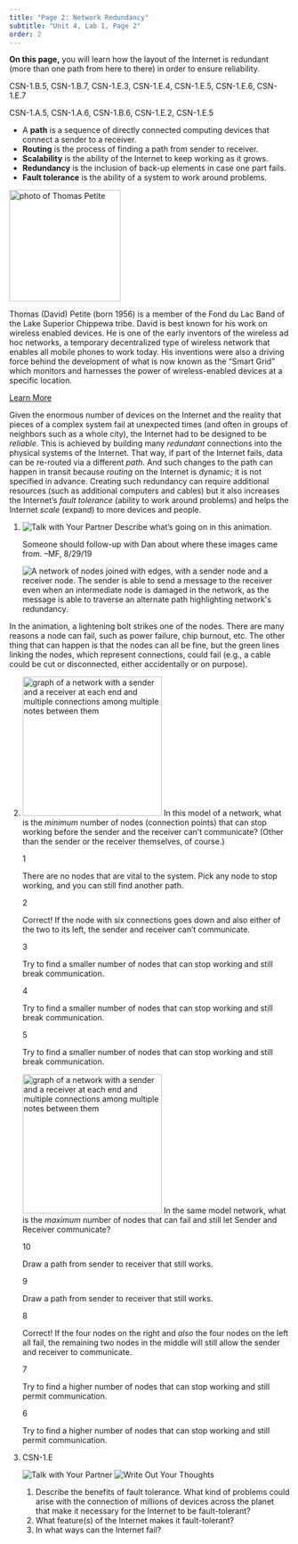 ```yaml
---
title: "Page 2: Network Redundancy"
subtitle: "Unit 4, Lab 1, Page 2"
order: 2
---
```


::: learn
<p><strong>On this page,</strong> you will learn how the layout of the
Internet is redundant (more than one path from here to there) in order
to ensure reliability.</p>
:::

::: ap-standard
CSN-1.B.5, CSN-1.B.7, CSN-1.E.3, CSN-1.E.4, CSN-1.E.5, CSN-1.E.6,
CSN-1.E.7
:::

::: vocabBig
::: ap-standard
CSN-1.A.5, CSN-1.A.6, CSN-1.B.6, CSN-1.E.2, CSN-1.E.5
:::

<ul>

<li>A <strong>path</strong> is a sequence of directly connected
computing devices that connect a sender to a receiver.</li>

<li><strong>Routing</strong> is the process of finding a path from
sender to receiver.</li>

<li><strong>Scalability</strong> is the ability of the Internet to keep
working as it grows.</li>

<li><strong>Redundancy</strong> is the inclusion of back-up elements in
case one part fails.</li>

<li><strong>Fault tolerance</strong> is the ability of a system to work
around problems.</li>

</ul>
:::

::: atwork
<img src="/img/atwork/Thomas_David_Petite.jpeg" title="photo of Thomas Petite" alt="photo of Thomas Petite" class="noshadow float-end" height="200px"/>

<p>Thomas (David) Petite (born 1956) is a member of the Fond du Lac Band
of the Lake Superior Chippewa tribe. David is best known for his work on
wireless enabled devices. He is one of the early inventors of the
wireless ad hoc networks, a temporary decentralized type of wireless
network that enables all mobile phones to work today. His inventions
were also a driving force behind the development of what is now known as
the "Smart Grid" which monitors and harnesses the power of
wireless-enabled devices at a specific location.</p>

<p><a href="https://en.wikipedia.org/wiki/Thomas_David_Petite" title="Wikipedia Article on Thomas Petite" target="_blank">Learn
More</a></p>
:::

<p>Given the enormous number of devices on the Internet and the reality
that pieces of a complex system fail at unexpected times (and often in
groups of neighbors such as a whole city), the Internet had to be
designed to be <em>reliable</em>. This is achieved by building many
<em>redundant</em> connections into the physical systems of the
Internet. That way, if part of the Internet fails, data can be re-routed
via a different <em>path</em>. And such changes to the path can happen
in transit because <em>routing</em> on the Internet is dynamic; it is
not specified in advance. Creating such redundancy can require
additional resources (such as additional computers and cables) but it
also increases the Internet's <em>fault tolerance</em> (ability to work
around problems) and helps the Internet <em>scale</em> (expand) to more
devices and people.</p>

::: {#first .forYouToDo}
<ol>

<li>

<img src="/img/icons/talk-with-your-partner.png" title="Talk with Your Partner" alt="Talk with Your Partner" class="inline"/>
Describe what's going on in this animation.<br />

::: todo
Someone should follow-up with Dan about where these images came from.
--MF, 8/29/19
:::

<img src="/img/4-internet/redundancy.gif" title="A network of nodes joined with edges, with a sender node and a receiver node. The sender is able to send a message to the receiver even when an intermediate node is damaged in the network, as the message is able to traverse an alternate path highlighting network&apos;s redundancy." alt="A network of nodes joined with edges, with a sender node and a receiver node. The sender is able to send a message to the receiver even when an intermediate node is damaged in the network, as the message is able to traverse an alternate path highlighting network&apos;s redundancy." class="ms-4"/>

</li>

</ol>
:::

<p>In the animation, a lightening bolt strikes one of the nodes. There
are many reasons a node can fail, such as power failure, chip burnout,
etc. The other thing that can happen is that the nodes can all be fine,
but the green lines linking the nodes, which represent connections,
could fail (e.g., a cable could be cut or disconnected, either
accidentally or on purpose).</p>

::: forYouToDo
<ol start="2">

<li>

<!-- Question 1 -->

::: {.assessment-data type="multiplechoice" identifier="What is the fewest number of nodes?" hasinlinefeedback="true" maxchoices="1" responseidentifier="ri1" shuffle="false"}
::: prompt
<img src="/img/4-internet/redundant-2.jpg" title="graph of a network with a sender and a receiver at each end and multiple connections among multiple notes between them" alt="graph of a network with a sender and a receiver at each end and multiple connections among multiple notes between them" class="float-end" height="250px"/>
In this model of a network, what is the <em>minimum</em> number of nodes
(connection points) that can stop working before the sender and the
receiver can't communicate? (Other than the sender or the receiver
themselves, of course.)
:::

::: {.choice identifier="c1"}
::: text
1
:::

::: feedback
There are no nodes that are vital to the system. Pick any node to stop
working, and you can still find another path.
:::
:::

::: {.choice identifier="c2"}
::: text
2
:::

::: feedback
Correct! If the node with six connections goes down and also either of
the two to its left, the sender and receiver can't communicate.
:::
:::

::: {.choice identifier="c3"}
::: text
3
:::

::: feedback
Try to find a smaller number of nodes that can stop working and still
break communication.
:::
:::

::: {.choice identifier="c4"}
::: text
4
:::

::: feedback
Try to find a smaller number of nodes that can stop working and still
break communication.
:::
:::

::: {.choice identifier="c5"}
::: text
5
:::

::: feedback
Try to find a smaller number of nodes that can stop working and still
break communication.
:::
:::

::: {.responseDeclaration identifier="ri1"}
::: {.correctResponse identifier="c2"}
:::
:::
:::

<!-- Question 2 -->

::: {.assessment-data type="multiplechoice" identifier="What is the maximum that can fail?" hasinlinefeedback="true" maxchoices="1" responseidentifier="ri2" shuffle="false"}
::: prompt
<img src="/img/4-internet/redundant-2.jpg" title="graph of a network with a sender and a receiver at each end and multiple connections among multiple notes between them" alt="graph of a network with a sender and a receiver at each end and multiple connections among multiple notes between them" class="float-end" height="250px"/>
In the same model network, what is the <em>maximum</em> number of nodes
that can fail and still let Sender and Receiver communicate?
:::

::: {.choice identifier="c1"}
::: text
10
:::

::: feedback
Draw a path from sender to receiver that still works.
:::
:::

::: {.choice identifier="c2"}
::: text
9
:::

::: feedback
Draw a path from sender to receiver that still works.
:::
:::

::: {.choice identifier="c3"}
::: text
8
:::

::: feedback
Correct! If the four nodes on the right and <em>also</em> the four nodes
on the left all fail, the remaining two nodes in the middle will still
allow the sender and receiver to communicate.
:::
:::

::: {.choice identifier="c4"}
::: text
7
:::

::: feedback
Try to find a higher number of nodes that can stop working and still
permit communication.
:::
:::

::: {.choice identifier="c5"}
::: text
6
:::

::: feedback
Try to find a higher number of nodes that can stop working and still
permit communication.
:::
:::

::: {.responseDeclaration identifier="ri2"}
::: {.correctResponse identifier="c3"}
:::
:::
:::

</li>

<li>

::: ap-standard
CSN-1.E
:::

<img src="/img/icons/talk-with-your-partner.png" title="Talk with Your Partner" alt="Talk with Your Partner" class="inline"/>
<img src="/img/icons/write-out-thoughts.png" title="Write Out Your Thoughts" alt="Write Out Your Thoughts" class="inline"/>

<ol>

<li>Describe the benefits of fault tolerance. What kind of problems
could arise with the connection of millions of devices across the planet
that make it necessary for the Internet to be fault-tolerant?</li>

<li>What feature(s) of the Internet makes it fault-tolerant?</li>

<li>In what ways can the Internet fail?</li>

</ol>

</li>

</ol>
:::
